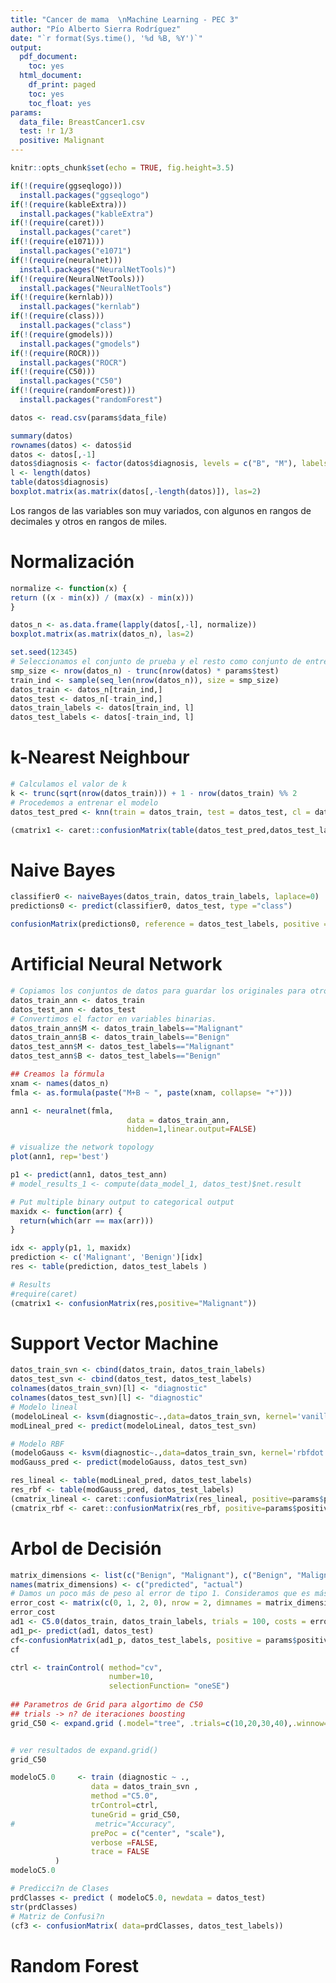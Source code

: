 ```yaml
---
title: "Cancer de mama  \nMachine Learning - PEC 3"
author: "Pío Alberto Sierra Rodríguez"
date: "`r format(Sys.time(), '%d %B, %Y')`"
output:
  pdf_document:
    toc: yes
  html_document:
    df_print: paged
    toc: yes
    toc_float: yes
params:
  data_file: BreastCancer1.csv
  test: !r 1/3
  positive: Malignant
---
```


```r
knitr::opts_chunk$set(echo = TRUE, fig.height=3.5) 
```

```r
if(!(require(ggseqlogo)))
  install.packages("ggseqlogo")
if(!(require(kableExtra)))
  install.packages("kableExtra")
if(!(require(caret)))
  install.packages("caret")
if(!(require(e1071)))
  install.packages("e1071")
if(!(require(neuralnet)))
  install.packages("NeuralNetTools)")
if(!(require(NeuralNetTools)))
  install.packages("NeuralNetTools")
if(!(require(kernlab)))
  install.packages("kernlab")
if(!(require(class)))
  install.packages("class")
if(!(require(gmodels)))
  install.packages("gmodels")
if(!(require(ROCR)))
  install.packages("ROCR")
if(!(require(C50)))
  install.packages("C50")
if(!(require(randomForest)))
  install.packages("randomForest")
```

```r
datos <- read.csv(params$data_file)
```

```r
summary(datos)
rownames(datos) <- datos$id
datos <- datos[,-1]
datos$diagnosis <- factor(datos$diagnosis, levels = c("B", "M"), labels = c("Benign", "Malignant"))
l <- length(datos)
table(datos$diagnosis)
boxplot.matrix(as.matrix(datos[,-length(datos)]), las=2)


```

Los rangos de las variables son muy variados, con algunos en rangos de decimales y otros en rangos de miles.

# Normalización

```r
normalize <- function(x) {
return ((x - min(x)) / (max(x) - min(x)))
}

datos_n <- as.data.frame(lapply(datos[,-l], normalize))
boxplot.matrix(as.matrix(datos_n), las=2)
```

```r
set.seed(12345)
# Seleccionamos el conjunto de prueba y el resto como conjunto de entrenamiento
smp_size <- nrow(datos_n) - trunc(nrow(datos) * params$test)
train_ind <- sample(seq_len(nrow(datos_n)), size = smp_size)
datos_train <- datos_n[train_ind,]
datos_test <- datos_n[-train_ind,]
datos_train_labels <- datos[train_ind, l]
datos_test_labels <- datos[-train_ind, l]


```

# k-Nearest Neighbour

```r
# Calculamos el valor de k
k <- trunc(sqrt(nrow(datos_train))) + 1 - nrow(datos_train) %% 2
# Procedemos a entrenar el modelo
datos_test_pred <- knn(train = datos_train, test = datos_test, cl = datos_train_labels, k = k)
```

```r
(cmatrix1 <- caret::confusionMatrix(table(datos_test_pred,datos_test_labels),positive=params$positive))
```

# Naive Bayes

```r
classifier0 <- naiveBayes(datos_train, datos_train_labels, laplace=0)
predictions0 <- predict(classifier0, datos_test, type ="class")
```
```r
confusionMatrix(predictions0, reference = datos_test_labels, positive = params$positive)
```

# Artificial Neural Network

```r
# Copiamos los conjuntos de datos para guardar los originales para otros métodos.
datos_train_ann <- datos_train
datos_test_ann <- datos_test
# Convertimos el factor en variables binarias.
datos_train_ann$M <- datos_train_labels=="Malignant"
datos_train_ann$B <- datos_train_labels=="Benign"
datos_test_ann$M <- datos_test_labels=="Malignant"
datos_test_ann$B <- datos_test_labels=="Benign"
```

```r
## Creamos la fórmula
xnam <- names(datos_n)
fmla <- as.formula(paste("M+B ~ ", paste(xnam, collapse= "+")))
```
```r
ann1 <- neuralnet(fmla,
                          data = datos_train_ann,
                          hidden=1,linear.output=FALSE)

# visualize the network topology
plot(ann1, rep='best')
```

```r
p1 <- predict(ann1, datos_test_ann)
# model_results_1 <- compute(data_model_1, datos_test)$net.result

# Put multiple binary output to categorical output
maxidx <- function(arr) {
  return(which(arr == max(arr)))
}

idx <- apply(p1, 1, maxidx)
prediction <- c('Malignant', 'Benign')[idx]
res <- table(prediction, datos_test_labels )

# Results
#require(caret)
(cmatrix1 <- confusionMatrix(res,positive="Malignant"))
```


# Support Vector Machine

```r
datos_train_svn <- cbind(datos_train, datos_train_labels)
datos_test_svn <- cbind(datos_test, datos_test_labels)
colnames(datos_train_svn)[l] <- "diagnostic"
colnames(datos_test_svn)[l] <- "diagnostic"
# Modelo lineal
(modeloLineal <- ksvm(diagnostic~.,data=datos_train_svn, kernel='vanilladot'))
modLineal_pred <- predict(modeloLineal, datos_test_svn)

# Modelo RBF
(modeloGauss <- ksvm(diagnostic~.,data=datos_train_svn, kernel='rbfdot'))
modGauss_pred <- predict(modeloGauss, datos_test_svn)

```

```r
res_lineal <- table(modLineal_pred, datos_test_labels)
res_rbf <- table(modGauss_pred, datos_test_labels)
(cmatrix_lineal <- caret::confusionMatrix(res_lineal, positive=params$positive))
(cmatrix_rbf <- caret::confusionMatrix(res_rbf, positive=params$positive))
```


# Arbol de Decisión

```r

matrix_dimensions <- list(c("Benign", "Malignant"), c("Benign", "Malignant"))
names(matrix_dimensions) <- c("predicted", "actual")
# Damos un poco más de peso al error de tipo 1. Consideramos que es más peligroso un falso positivo que un falso negativo.
error_cost <- matrix(c(0, 1, 2, 0), nrow = 2, dimnames = matrix_dimensions)
error_cost
ad1 <- C5.0(datos_train, datos_train_labels, trials = 100, costs = error_cost)
ad1_p<- predict(ad1, datos_test)
cf<-confusionMatrix(ad1_p, datos_test_labels, positive = params$positive)
cf

```
```r
ctrl <- trainControl( method="cv",
                      number=10,
                      selectionFunction= "oneSE") 
                      
## Parametros de Grid para algortimo de C50
## trials -> n? de iteraciones boosting 
grid_C50 <- expand.grid (.model="tree", .trials=c(10,20,30,40),.winnow="FALSE")


# ver resultados de expand.grid()
grid_C50

modeloC5.0     <- train (diagnostic ~ .,
                  data = datos_train_svn ,
                  method ="C5.0",
                  trControl=ctrl,
                  tuneGrid = grid_C50, 
#                  metric="Accuracy",
                  prePoc = c("center", "scale"),
                  verbose =FALSE,
                  trace = FALSE
          )
modeloC5.0  

# Predicci?n de Clases
prdClasses <- predict ( modeloC5.0, newdata = datos_test)
str(prdClasses)
# Matriz de Confusi?n
(cf3 <- confusionMatrix( data=prdClasses, datos_test_labels))

```

# Random Forest



